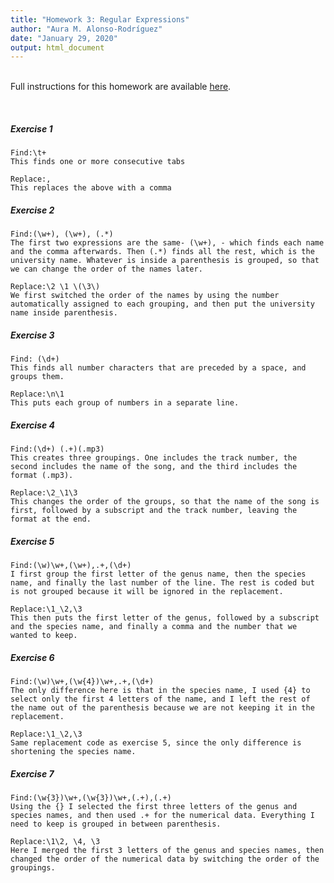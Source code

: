 ```yaml
---
title: "Homework 3: Regular Expressions"
author: "Aura M. Alonso-Rodríguez"
date: "January 29, 2020"
output: html_document
---  
```


<br />
Full instructions for this homework are available [here](https://gotellilab.github.io/Bio381/Homeworks/Homework03_S2020.html). 

<br />

##### Exercise 1

```
Find:\t+
This finds one or more consecutive tabs

Replace:,
This replaces the above with a comma
```
##### Exercise 2

```
Find:(\w+), (\w+), (.*)
The first two expressions are the same- (\w+), - which finds each name and the comma afterwards. Then (.*) finds all the rest, which is the university name. Whatever is inside a parenthesis is grouped, so that we can change the order of the names later.

Replace:\2 \1 \(\3\)
We first switched the order of the names by using the number automatically assigned to each grouping, and then put the university name inside parenthesis.
```
##### Exercise 3

```
Find: (\d+)
This finds all number characters that are preceded by a space, and groups them.

Replace:\n\1
This puts each group of numbers in a separate line.
```
##### Exercise 4

```
Find:(\d+) (.+)(.mp3)
This creates three groupings. One includes the track number, the second includes the name of the song, and the third includes the format (.mp3).

Replace:\2_\1\3
This changes the order of the groups, so that the name of the song is first, followed by a subscript and the track number, leaving the format at the end.
```
##### Exercise 5

```
Find:(\w)\w+,(\w+),.+,(\d+)
I first group the first letter of the genus name, then the species name, and finally the last number of the line. The rest is coded but is not grouped because it will be ignored in the replacement.

Replace:\1_\2,\3
This then puts the first letter of the genus, followed by a subscript and the species name, and finally a comma and the number that we wanted to keep.
```
##### Exercise 6

```
Find:(\w)\w+,(\w{4})\w+,.+,(\d+)
The only difference here is that in the species name, I used {4} to select only the first 4 letters of the name, and I left the rest of the name out of the parenthesis because we are not keeping it in the replacement.

Replace:\1_\2,\3
Same replacement code as exercise 5, since the only difference is shortening the species name.
```
##### Exercise 7

```
Find:(\w{3})\w+,(\w{3})\w+,(.+),(.+)
Using the {} I selected the first three letters of the genus and species names, and then used .+ for the numerical data. Everything I need to keep is grouped in between parenthesis.

Replace:\1\2, \4, \3
Here I merged the first 3 letters of the genus and species names, then changed the order of the numerical data by switching the order of the groupings.
```

